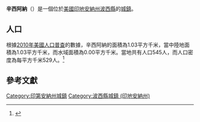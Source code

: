 {{noteTA
|G1=USState
|G2=地名
|G3=Unit
}}
{{Infobox settlement
|name            = 辛西阿納
|native_name = Cynthiana
|settlement_type          = [[鎮|城鎮]]
|image_skyline            = Posey County Indiana Incorporated and Unincorporated areas Cynthiana Highlighted 1816534.svg
|imagesize                = 250px
|image_map                = 
|mapsize                  = 
|subdivision_type         = [[世界政區索引|國家]]
|subdivision_type1        = [[美国州份|州份]]
|subdivision_type2        = [[印地安納州行政區劃|縣]]
|subdivision_name         = [[美国|美国]]
|subdivision_name1        = [[印地安納州|印地安納州]]
|subdivision_name2        = [[波西縣_(印地安納州)|波西縣]]
|elevation_ft             = 479
|elevation_m              = 146
|timezone                 = [[北美东部时区|CST]]
|area_total_km2           = 1.03
|area_land_km2            = 1.03
|area_water_km2           = 0.00
|area_total_sq_mi         = 
|area_land_sq_mi          = 
|area_water_sq_mi         = 
|population_as_of         = [[2010年美國人口普查|2010]]
|population_footnotes     = 
|population_total         = 545
|population_density_km2   = auto
|population_density_sq_mi = auto
|utc_offset               = -5
|coordinates              = {{coord|38|11|17|N|87|42|24|W|display=inline,title}}
| coor_pinpoint           = 
| coordinates_footnotes   = 
|timezone_DST             = EDT
|utc_offset_DST           = -4
|postal_code_type         = [[美國郵區編號|郵區編號]]
|postal_code              = 47612
|area_code                = {{link-en|电话区号812|Area code 812|812}}
|blank_name = [[地名信息系统|GNIS ID]]
|blank_info = 433272<ref name="GNIS">{{cite gnis|433272|Cynthiana}}</ref>
}}
'''辛西阿納'''（{{lang-en|Cynthiana}}）是一個位於[[美國|美國]][[印地安納州|印地安納州]][[波西縣_(印地安納州)|波西縣]]的[[鎮|城鎮]]。

== 人口 ==
根據[[2010年美國人口普查|2010年美國人口普查]]的數據，辛西阿納的面積為1.03平方千米，當中陸地面積為1.03平方千米，而水域面積為0.00平方千米。當地共有人口545人，而人口密度為每平方千米529人。<ref name="GR8">{{cite web|url=http://factfinder2.census.gov|publisher=[[美国人口调查局|美国人口调查局]]|accessdate=2011-05-14|title=American FactFinder|archive-date=2013-09-11|archive-url=https://web.archive.org/web/20130911234518/http://factfinder2.census.gov/|dead-url=no}}</ref>

== 參考文獻 ==
{{reflist}}
{{波西縣 (印地安納州)}}
{{Indiana-geo-stub}}
{{DEFAULTSORT:Cynthiana, Indiana}}
[[Category:印第安納州城鎮|Category:印第安納州城鎮]]
[[Category:波西縣城鎮_(印地安納州)|Category:波西縣城鎮 (印地安納州)]]